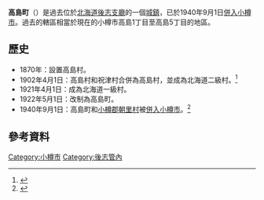 {{Otheruses|subject=過去位於[[日本|日本]][[北海道|北海道]][[後志支廳|後志支廳]]的一個[[城鎮|城鎮]]|other=其他同名的行政區劃|高島町}}
{{日本町村 (廢除)
| 自治體名=高島
| 町村=町
| 町村章=
| 日文原名=高島町
| 平假名=たかしまちょう
| 羅馬字拼音=Takashima-chō
| 都道府縣=北海道
| 廢除時間=1940年9月1日
| 廢除理由=[[編入合併|編入合併]]
| 廢除時處置='''高島町'''、[[朝里村|朝里村]] → [[小樽市|小樽市]]
| 現在自治體=小樽市
| 支廳=後志支廳
| 郡=高島郡
| 郡連結=高島郡 (北海道)
| 編號=
| 面積=
| 邊界未定=
| 人口=
| 統計時間=
| 自治體=
| 樹=
| 花=
| 鳥=
| 其他象徵物=
| 其他象徵=
| 郵遞區號=
| 所在地=
| 電話號碼=
| 外部連結=
| 經度=
| 緯度=
| 地圖=
| 註記=
}}
'''高島町'''（{{jpn|j=高島町|hg=たかしまちょう|rm=Takashima chō|f=y}}）是過去位於[[北海道|北海道]][[後志支廳|後志支廳]]的一個[[城鎮|城鎮]]，已於1940年9月1日[[市町村合併|併入]][[小樽市|小樽市]]。過去的轄區相當於現在的小樽市高島1丁目至高島5丁目的地區。

==歷史==
* 1870年：設置高島村。
* 1902年4月1日：高島村和祝津村合併為高島村，並成為北海道二級村。<ref>{{Cite web| url=http://homepage1.nifty.com/ishato/tiri/sityoson/01hokkai/01_hokkai11.htm#siribesi| title=市町村的變遷 - 北海道［道央・道南］| publisher=ISSIE| accessdate=2008年3月8日| language=ja| deadurl=yes| archiveurl=https://web.archive.org/web/20090930122953/http://homepage1.nifty.com/ishato/tiri/sityoson/01hokkai/01_hokkai11.htm#siribesi| archivedate=2009年9月30日}}</ref>
* 1921年4月1日：成為北海道一級村。
* 1922年5月1日：改制為高島町。
* 1940年9月1日：高島町和[[小樽郡|小樽郡]][[朝里村|朝里村]]被[[市町村合併|併入]][[小樽市|小樽市]]。<ref>{{Cite web| url=http://www.city.otaru.hokkaido.jp/soumu/koho/ayumi.htm| title=小樽市的歷史| publisher=小樽市政府| accessdate=2008年1月23日| language=ja| deadurl=yes| archiveurl=https://web.archive.org/web/20071204231425/http://www.city.otaru.hokkaido.jp/soumu/koho/ayumi.htm| archivedate=2007年12月4日}}</ref>

==參考資料==
<div class="references-small">
<references />

{{後志支廳}}

[[Category:小樽市|Category:小樽市]]
[[Category:後志管內|Category:後志管內]]